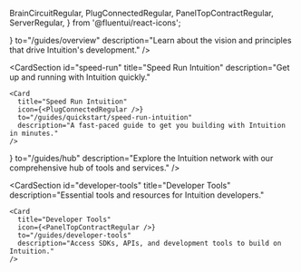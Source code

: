   BrainCircuitRegular,
  PlugConnectedRegular,
  PanelTopContractRegular,
  ServerRegular,
} from '@fluentui/react-icons';

<div style={{ display: 'grid', gridTemplateColumns: '1fr 1fr', gap: '2rem', marginBottom: '2rem' }}>
  <CardSection
    id="overview"
    title="Overview"
    description="Understand the core vision and principles behind Intuition."
  >
    <Card
      title="Overview"
      icon={<BrainCircuitRegular />}
      to="/guides/overview"
      description="Learn about the vision and principles that drive Intuition's development."
    />
  </CardSection>

  <CardSection
    id="speed-run"
    title="Speed Run Intuition"
    description="Get up and running with Intuition quickly."
  >
    <Card
      title="Speed Run Intuition"
      icon={<PlugConnectedRegular />}
      to="/guides/quickstart/speed-run-intuition"
      description="A fast-paced guide to get you building with Intuition in minutes."
    />
  </CardSection>
</div>

<div style={{ display: 'grid', gridTemplateColumns: '1fr 1fr', gap: '2rem' }}>
  <CardSection
    id="intuition-hub"
    title="Intuition Hub"
    description="Access Intuition's network tools and services."
  >
    <Card
      title="Intuition Hub"
      icon={<ServerRegular />}
      to="/guides/hub"
      description="Explore the Intuition network with our comprehensive hub of tools and services."
    />
  </CardSection>

  <CardSection
    id="developer-tools"
    title="Developer Tools"
    description="Essential tools and resources for Intuition developers."
  >
    <Card
      title="Developer Tools"
      icon={<PanelTopContractRegular />}
      to="/guides/developer-tools"
      description="Access SDKs, APIs, and development tools to build on Intuition."
    />
  </CardSection>
</div>
